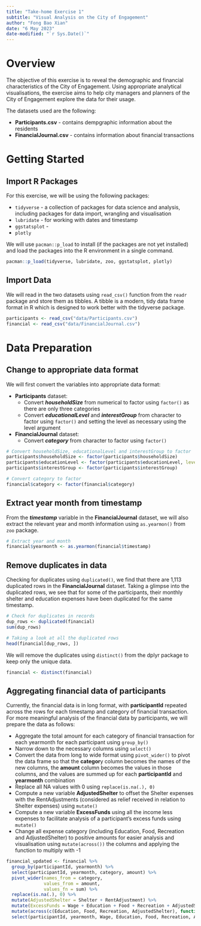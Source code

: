 ```yaml
---
title: "Take-home Exercise 1"
subtitle: "Visual Analysis on the City of Engagement"
author: "Fong Bao Xian"
date: "6 May 2023"
date-modified: "`r Sys.Date()`"
---
```


# Overview

The objective of this exercise is to reveal the demographic and financial characteristics of the City of Engagement. Using appropriate analytical visualisations, the exercise aims to help city managers and planners of the City of Engagement explore the data for their usage.

The datasets used are the following:

-   **Participants.csv** - contains dempgraphic information about the residents
-   **FinancialJournal.csv** - contains information about financial transactions

# Getting Started

## Import R Packages

For this exercise, we will be using the following packages:

-   `tidyverse` - a collection of packages for data science and analysis, including packages for data import, wrangling and visualisation
-   `lubridate` - for working with dates and timestamp
-   `ggstatsplot` -
-   `plotly`

We will use `pacman::p_load` to install (if the packages are not yet installed) and load the packages into the R environment in a single command.

```r
pacman::p_load(tidyverse, lubridate, zoo, ggstatsplot, plotly)
```

## Import Data

We will read in the two datasets using `read_csv()` function from the `readr` package and store them as tibbles. A tibble is a modern, tidy data frame format in R which is designed to work better with the tidyverse package.

```r
participants <- read_csv("data/Participants.csv")
financial <- read_csv("data/FinancialJournal.csv")
```

# Data Preparation

## Change to appropriate data format

We will first convert the variables into appropriate data format:

-   **Participants** dataset:
    -   Convert ***householdSize*** from numerical to factor using `factor()` as there are only three categories
    -   Convert ***educationalLevel*** and ***interestGroup*** from character to factor using `factor()` and setting the level as necessary using the level argument
-   **FinancialJournal** dataset:
    -   Convert ***category*** from character to factor using `factor()`

```r
# Convert householdSize, educationalLevel and interestGroup to factor
participants$householdSize <- factor(participants$householdSize)
participants$educationLevel <- factor(participants$educationLevel, levels = c("Low", "HighSchoolOrCollege", "Bachelors", "Graduate"))
participants$interestGroup <- factor(participants$interestGroup)

# Convert category to factor
financial$category <- factor(financial$category)
```

## Extract year month from timestamp

From the ***timestamp*** variable in the **FinancialJournal** dataset, we will also extract the relevant year and month information using `as.yearmon()` from `zoo` package.

```r
# Extract year and month
financial$yearmonth <- as.yearmon(financial$timestamp)
```

## Remove duplicates in data

Checking for duplicates using `duplicated()`, we find that there are 1,113 duplicated rows in the **FinancialJournal** dataset. Taking a glimpse into the duplicated rows, we see that for some of the participants, their monthly shelter and education expenses have been duplicated for the same timestamp.

```r
# Check for duplicates in records
dup_rows <- duplicated(financial)
sum(dup_rows)
```

```r
# Taking a look at all the duplicated rows
head(financial[dup_rows, ])
```

We will remove the duplicates using `distinct()` from the dplyr package to keep only the unique data.

```r
financial <- distinct(financial)
```

## Aggregating financial data of participants

Currently, the financial data is in long format, with **participantId** repeated across the rows for each timestamp and category of financial transaction. For more meaningful analysis of the financial data by participants, we will prepare the data as follows:

-   Aggregate the total amount for each category of financial transaction for each yearmonth for each participant using `group_by()`
-   Narrow down to the necessary columns using `select()`
-   Convert the data from long to wide format using `pivot_wider()` to pivot the data frame so that the **categor**y column becomes the names of the new columns, the **amount** column becomes the values in those columns, and the values are summed up for each **participantId** and **yearmonth** combination
-   Replace all NA values with 0 using `replace(is.na(.), 0)`
-   Compute a new variable **AdjustedShelter** to offset the Shelter expenses with the RentAdjustments (considered as relief received in relation to Shelter expenses) using `mutate()`
-   Compute a new variable **ExcessFunds** using all the income less expenses to facilitate analysis of a participant's excess funds using `mutate()`
-   Change all expense category (including Education, Food, Recreation and AdjustedShelter) to positive amounts for easier analysis and visualisation using `mutate(across())` the columns and applying the function to multiply with -1

```r
financial_updated <- financial %>%
  group_by(participantId, yearmonth) %>%
  select(participantId, yearmonth, category, amount) %>% 
  pivot_wider(names_from = category,
              values_from = amount,
              values_fn = sum) %>% 
  replace(is.na(.), 0) %>%
  mutate(AdjustedShelter = Shelter + RentAdjustment) %>% 
  mutate(ExcessFunds = Wage + Education + Food + Recreation + AdjustedShelter) %>% 
  mutate(across(c(Education, Food, Recreation, AdjustedShelter), function(x) x*-1)) %>% 
  select(participantId, yearmonth, Wage, Education, Food, Recreation, AdjustedShelter, ExcessFunds)
```
